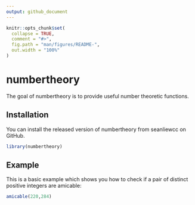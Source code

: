 ---
output: github_document
---

<!-- README.md is generated from README.Rmd. Please edit that file -->

```{r setup, include = FALSE}
knitr::opts_chunk$set(
  collapse = TRUE,
  comment = "#>",
  fig.path = "man/figures/README-",
  out.width = "100%"
)
```
# numbertheory

The goal of numbertheory is to provide useful number theoretic functions. 

## Installation

You can install the released version of numbertheory from seanliewcc on GitHub. 

```{r}
library(numbertheory)
```


## Example

This is a basic example which shows you how to check if a pair of distinct positive integers are amicable:

```{r example}
amicable(220,284)
```
